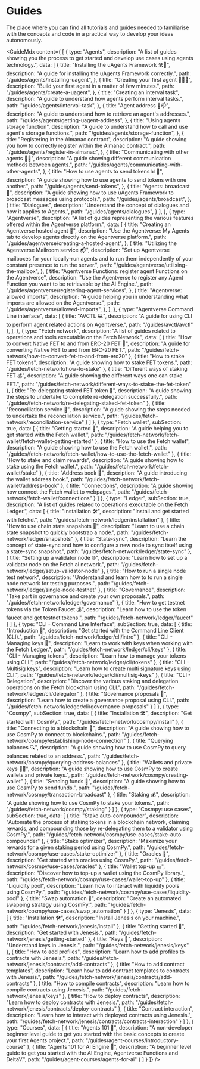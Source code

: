 # Guides

<div className="nx-text-fetch-content">
  The place where you can find all tutorials and guides needed to familiarise with the concepts and code in a practical way to develop your ideas autonomously.
</div>


<GuideMdx  content={ [
  {
    type: "Agents",
    description:
      "A list of guides showing you the process to get started and develop use cases using agents technology.",
    data: [
      {
        title: "Installing the uAgents Framework 🛠️📲",
        description: "A guide for installing the uAgents Framework correctly.",
        path: "/guides/agents/installing-uagent",
      },
      {
        title: "Creating your first agent 🤖🧑‍💻",
        description: "Build your first agent in a matter of few minutes.",
        path: "/guides/agents/create-a-uagent",
      },
      {
        title: "Creating an interval task",
        description: "A guide to understand how agents perform interval tasks.",
        path: "/guides/agents/interval-task",
      },
      {
        title: "Agent address 🤖📫",
        description:
          "A guide to understand how to retrieve an agent's addresses.",
        path: "/guides/agents/getting-uagent-address",
      },
      {
        title: "Using agents storage function",
        description:
          "A guide to understand how to call and use agent's storage functions.",
        path: "/guides/agents/storage-function",
      },
      {
        title: "Registering in the Almanac contract",
        description:
          "A guide showing you how to correctly register within the Almanac contract.",
        path: "/guides/agents/register-in-almanac",
      },
      {
        title: "Communicating with other agents 📱🤖",
        description:
          "A guide showing different communication methods between agents.",
        path: "/guides/agents/communicating-with-other-agents",
      },
      {
        title: "How to use agents to send tokens 📊💸",
        description:
          "A guide showing how to use agents to send tokens with one another.",
        path: "/guides/agents/send-tokens",
      },
      {
        title: "Agents: broadcast 📡",
        description:
          "A guide showing how to use uAgents Framework to broadcast messages using protocols.",
        path: "/guides/agents/broadcast",
      },
      {
        title: "Dialogues",
        description:
          "Understand the concept of dialogues and how it applies to Agents.",
        path: "/guides/agents/dialogues",
      }
    ],
  },
  {
    type: "Agentverse",
    description:
      "A list of guides representing the various features offered within the Agentverse platform.",
    data: [
      {
        title: "Creating an Agentverse hosted agent 🤖",
        description:
          "Use the Agentverse: My Agents tab to develop agents directly on the Agentverse platform.",
        path: "/guides/agentverse/creating-a-hosted-agent",
      },
      {
        title: "Utilizing the Agentverse Mailroom service 📬",
        description:
          "Set up Agentverse mailboxes for your locally-run agents and to run them independently of your constant presence to run the server.",
        path: "/guides/agentverse/utilising-the-mailbox",
      },
      {
        title: "Agentverse Functions: register agent Functions on the Agentverse",
        description:
          "Use the Agentverse to register any Agent Function you want to be retrievable by the AI Engine.",
        path: "/guides/agentverse/registering-agent-services",
      },
      {
        title: "Agentverse: allowed imports",
        description:
          "A guide helping you in understanding what imports are allowed on the Agentverse.",
        path: "/guides/agentverse/allowed-imports",
      },
    ],
  },
  {
    type: "Agentverse Command Line interface",
    data: [
      {
        title: "AVCTL 💻",
        description: "A guide for using CLI to perform agent related actions on Agentverse.",
        path: "/guides/avctl/avctl"
      },
    ],
  },
  {
    type: "Fetch network",
    description: "A list of guides related to operations and tools executable on the Fetch Network.",
    data: [
      {
        title: "How to convert Native FET to and from ERC-20 FET 🔄",
        description: "A guide for converting Native FET to and from ERC-20 FET.",
        path: "/guides/fetch-network/how-to-convert-fet-to-and-from-erc20"
      },
      {
        title: "How to stake FET tokens",
        description: "A guide showing how to stake FET tokens.",
        path: "/guides/fetch-network/how-to-stake"
      },
      {
        title: "Different ways of staking FET 💰",
        description: "A guide showing the different ways one can stake FET.",
        path: "/guides/fetch-network/different-ways-to-stake-the-fet-token"
      },
      {
        title: "Re-delegating staked FET token 👥",
        description: "A guide showing the steps to undertake to complete re-delegation successfully.",
        path: "/guides/fetch-network/re-delegating-staked-fet-token"
      },
      {
        title: "Reconciliation service 🤝",
        description: "A guide showing the steps needed to undertake the reconciliation service.",
        path: "/guides/fetch-network/reconciliation-service"
      }
    ]
  },
    {
    type: "Fetch wallet",
    subSection: true,
    data: [
      {
        title: "Getting started 🎯",
        description: "A guide helping you to get started with the Fetch wallet.",
        path: "/guides/fetch-network/fetch-wallet/fetch-wallet-getting-started"
      },
      {
        title: "How to use the Fetch wallet",
        description: "A guide showing how to use the Fetch wallet.",
        path: "/guides/fetch-network/fetch-wallet/how-to-use-the-fetch-wallet"
      },
      {
        title: "How to stake and claim rewards",
        description: "A guide showing how to stake using the Fetch wallet.",
        path: "/guides/fetch-network/fetch-wallet/stake"
      },
      {
        title: "Address book 📖",
        description: "A guide introducing the wallet address book.",
        path: "/guides/fetch-network/fetch-wallet/address-book"
      },
      {
        title: "Connections",
        description: "A guide showing how connect the Fetch wallet to webpages.",
        path: "/guides/fetch-network/fetch-wallet/connections"
      }
    ]
  },
  {
    type: "Ledger",
    subSection: true,
    description: "A list of guides related to operations executable on the Fetch Ledger.",
    data: [
      {
        title: "Installation 🛠",
        description: "Install and get started with fetchd.",
        path: "/guides/fetch-network/ledger/installation"
      },
      {
        title: "How to use chain state snapshots 📸",
        description: "Learn to use a chain state snapshot to quickly bootstrap a node.",
        path: "/guides/fetch-network/ledger/snapshots"
      },
      {
        title: "State-sync",
        description: "Learn the concept of state-sync and how to configure a new node to sync itself using a state-sync snapshot.",
        path: "/guides/fetch-network/ledger/state-sync"
      },
      {
        title: "Setting up a validator node 🌐",
        description: "Learn how to set up a validator node on the Fetch.ai network.",
        path: "/guides/fetch-network/ledger/setup-validator-node"
      },
      {
        title: "How to run a single node test network",
        description: "Understand and learn how to to run a single node network for testing purposes.",
        path: "/guides/fetch-network/ledger/single-node-testnet"
      },
      {
        title: "Governance",
        description: "Take part in governance and create your own proposals.",
        path: "/guides/fetch-network/ledger/governance"
      },
      {
        title: "How to get testnet tokens via the Token Faucet 💰",
        description: "Learn how to use the token faucet and get testnet tokens.",
        path: "/guides/fetch-network/ledger/faucet"
      }
    ]
  },
  {
    type: "CLI - Command Line Interface",
    subSection: true,
    data: [
      {
        title: "Introduction 🚀",
        description: "Get started with the Command Line Client (CLI).",
        path: "/guides/fetch-network/ledger/cli/intro"
      },
      {
        title: "CLI - Managing keys 🔑",
        description: "Learn to work with keys when working with the Fetch Ledger.",
        path: "/guides/fetch-network/ledger/cli/keys"
      },
      {
        title: "CLI - Managing tokens",
        description: "Learn how to manage your tokens using CLI.",
        path: "/guides/fetch-network/ledger/cli/tokens"
      },
      {
        title: "CLI - Multisig keys",
        description: "Learn how to create multi signature keys using CLI.",
        path: "/guides/fetch-network/ledger/cli/multisig-keys"
      },
      {
        title: "CLI - Delegation",
        description: "Discover the various staking and delegation operations on the Fetch blockchain using CLI.",
        path: "/guides/fetch-network/ledger/cli/delegator"
      },
      {
        title: "Governance proposals 📝",
        description: "Learn how to create a governance proposal using CLI.",
        path: "/guides/fetch-network/ledger/cli/governance-proposals"
      }
    ]
  },
  {
    type: "Cosmpy",
    subSection: true,
    data: [
      {
        title: "Installation 🛠",
        description: "Get started with CosmPy.",
        path: "/guides/fetch-network/cosmpy/install"
      },
      {
        title: "Connecting to a blockchain 🔗",
        description: "A guide showing how to use CosmPy to connect to blockchains.",
        path: "/guides/fetch-network/cosmpy/establishing-node-connection"
      },
      {
        title: "Querying balances 🔍",
        description: "A guide showing how to use CosmPy to query balances related to an address.",
        path: "/guides/fetch-network/cosmpy/querying-address-balances"
      },
      {
        title: "Wallets and private keys 💸🔐",
        description: "A guide showing how to use CosmPy to create wallets and private keys.",
        path: "/guides/fetch-network/cosmpy/creating-wallet"
      },
      {
        title: "Sending funds 💸",
        description: "A guide showing how to use CosmPy to send funds.",
        path: "/guides/fetch-network/cosmpy/transaction-broadcast"
      },
      {
        title: "Staking 💰",
        description: "A guide showing how to use CosmPy to stake your tokens.",
        path: "/guides/fetch-network/cosmpy/staking"
      }
    ]
  },
  {
    type: "Cosmpy: use cases",
    subSection: true,
    data: [
      {
        title: "Stake auto-compounder",
        description: "Automate the process of staking tokens in a blockchain network, claiming rewards, and compounding those by re-delegating them to a validator using CosmPy.",
        path: "/guides/fetch-network/cosmpy/use-cases/stake-auto-compounder"
      },
      {
        title: "Stake optimizer",
        description: "Maximize your rewards for a given staking period using CosmPy.",
        path: "/guides/fetch-network/cosmpy/use-cases/stake-optimizer"
      },
      {
        title: "Oracles 🔮",
        description: "Get started with oracles using CosmPy.",
        path: "/guides/fetch-network/cosmpy/use-cases/oracles"
      },
      {
        title: "Wallet top-up 💵",
        description: "Discover how to top-up a wallet using the CosmPy library.",
        path: "/guides/fetch-network/cosmpy/use-cases/wallet-top-up"
      },
      {
        title: "Liquidity pool",
        description: "Learn how to interact with liquidity pools using CosmPy.",
        path: "/guides/fetch-network/cosmpy/use-cases/liquidity-pool"
      },
      {
        title: "Swap automation 🔄",
        description: "Create an automated swapping strategy using CosmPy.",
        path: "/guides/fetch-network/cosmpy/use-cases/swap_automation"
      }
    ]
  },
  {
    type: "Jenesis",
    data: [
      {
        title: "Installation 🛠",
        description: "Install Jenesis on your machine.",
        path: "/guides/fetch-network/jenesis/install"
      },
      {
        title: "Getting started 🎯",
        description: "Get started with Jenesis.",
        path: "/guides/fetch-network/jenesis/getting-started"
      },
      {
        title: "Keys 🔑",
        description: "Understand keys in Jenesis.",
        path: "/guides/fetch-network/jenesis/keys"
      },
      {
        title: "How to add profiles",
        description: "Learn how to add profiles to contracts with Jenesis.",
        path: "/guides/fetch-network/jenesis/contracts/add-contracts"
      },
      {
        title: "How to add contract templates",
        description: "Learn how to add contract templates to contracts with Jenesis.",
        path: "/guides/fetch-network/jenesis/contracts/add-contracts"
      },
      {
        title: "How to compile contracts",
        description: "Learn how to compile contracts using Jenesis.",
        path: "/guides/fetch-network/jenesis/keys"
      },
      {
        title: "How to deploy contracts",
        description: "Learn how to deploy contracts with Jenesis.",
        path: "/guides/fetch-network/jenesis/contracts/deploy-contracts"
      },
      {
        title: "Contract interaction",
        description: "Learn how to interact with deployed contracts using Jenesis.",
        path: "/guides/fetch-network/jenesis/contracts/contracts-interaction"
      }
    ]
  },
  {
    type: "Courses",
    data: [
      {
        title: "Agents 101 🤖️",
        description: "A non-developer beginner level guide to get you started with the basic concepts to create your first Agents project.",
        path: "/guides/agent-courses/introductory-course"
      },
      {
        title: "Agents 101 for AI Engine 🤖",
        description: "A beginner level guide to get you started with the AI Engine, Agentverse Functions and DeltaV.",
        path: "/guides/agent-courses/agents-for-ai"
      }
    ]
  }
]}
/>

